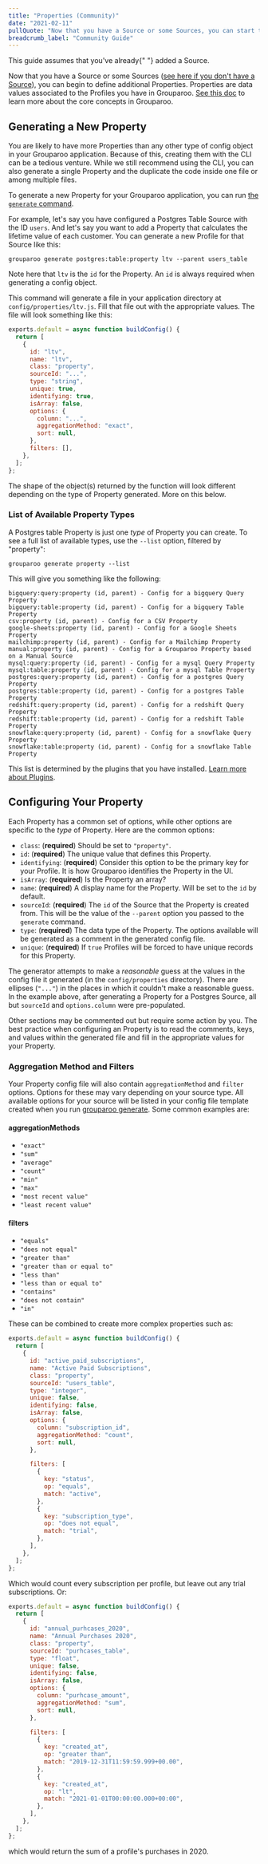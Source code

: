 ```yaml
---
title: "Properties (Community)"
date: "2021-02-11"
pullQuote: "Now that you have a Source or some Sources, you can start to define Properties. Properties are data values associated to the Profiles you have in Grouparoo."
breadcrumb_label: "Community Guide"
---
```


<Alert variant="warning">
  This guide assumes that you've already{" "}
  <Link href="/docs/config/sources/community">added a Source</Link>.
</Alert>

Now that you have a Source or some Sources ([see here if you don't have a Source](/docs/config/sources/community)), you can begin to define additional Properties. Properties are data values associated to the Profiles you have in Grouparoo. [See this doc](/docs/getting-started/product-concepts) to learn more about the core concepts in Grouparoo.

## Generating a New Property

You are likely to have more Properties than any other type of config object in your Grouparoo application. Because of this, creating them with the CLI can be a tedious venture. While we still recommend using the CLI, you can also generate a single Property and the duplicate the code inside one file or among multiple files.

To generate a new Property for your Grouparoo application, you can run [the `generate` command](/docs/cli/config#generate).

For example, let's say you have configured a Postgres Table Source with the ID `users`. And let's say you want to add a Property that calculates the lifetime value of each customer. You can generate a new Profile for that Source like this:

    grouparoo generate postgres:table:property ltv --parent users_table

Note here that `ltv` is the `id` for the Property. An `id` is always required when generating a config object.

This command will generate a file in your application directory at `config/properties/ltv.js`. Fill that file out with the appropriate values. The file will look something like this:

```js
exports.default = async function buildConfig() {
  return [
    {
      id: "ltv",
      name: "ltv",
      class: "property",
      sourceId: "...",
      type: "string",
      unique: true,
      identifying: true,
      isArray: false,
      options: {
        column: "...",
        aggregationMethod: "exact",
        sort: null,
      },
      filters: [],
    },
  ];
};
```

The shape of the object(s) returned by the function will look different depending on the type of Property generated. More on this below.

### List of Available Property Types

A Postgres table Property is just one _type_ of Property you can create. To see a full list of available types, use the `--list` option, filtered by "property":

    grouparoo generate property --list

This will give you something like the following:

    bigquery:query:property (id, parent) - Config for a bigquery Query Property
    bigquery:table:property (id, parent) - Config for a bigquery Table Property
    csv:property (id, parent) - Config for a CSV Property
    google-sheets:property (id, parent) - Config for a Google Sheets Property
    mailchimp:property (id, parent) - Config for a Mailchimp Property
    manual:property (id, parent) - Config for a Grouparoo Property based on a Manual Source
    mysql:query:property (id, parent) - Config for a mysql Query Property
    mysql:table:property (id, parent) - Config for a mysql Table Property
    postgres:query:property (id, parent) - Config for a postgres Query Property
    postgres:table:property (id, parent) - Config for a postgres Table Property
    redshift:query:property (id, parent) - Config for a redshift Query Property
    redshift:table:property (id, parent) - Config for a redshift Table Property
    snowflake:query:property (id, parent) - Config for a snowflake Query Property
    snowflake:table:property (id, parent) - Config for a snowflake Table Property

This list is determined by the plugins that you have installed. [Learn more about Plugins](/docs/plugins).

## Configuring Your Property

Each Property has a common set of options, while other options are specific to the _type_ of Property. Here are the common options:

- `class`: (**required**) Should be set to `"property"`.
- `id`: (**required**) The unique value that defines this Property.
- `identifying`: (**required**) Consider this option to be the primary key for your Profile. It is how Grouparoo identifies the Property in the UI.
- `isArray`: (**required**) Is the Property an array?
- `name`: (**required**) A display name for the Property. Will be set to the `id` by default.
- `sourceId`: (**required**) The `id` of the Source that the Property is created from. This will be the value of the `--parent` option you passed to the `generate` command.
- `type`: (**required**) The data type of the Property. The options available will be generated as a comment in the generated config file.
- `unique`: (**required**) If `true` Profiles will be forced to have unique records for this Property.

The generator attempts to make a _reasonable_ guess at the values in the config file it generated (in the `config/properties` directory). There are ellipses (`"..."`) in the places in which it couldn't make a reasonable guess. In the example above, after generating a Property for a Postgres Source, all but `sourceId` and `options.column` were pre-populated.

Other sections may be commented out but require some action by you. The best practice when configuring an Property is to read the comments, keys, and values within the generated file and fill in the appropriate values for your Property.

### Aggregation Method and Filters

Your Property config file will also contain `aggregationMethod` and `filter` options. Options for these may vary depending on your source type. All available options for your source will be listed in your config file template created when you run [grouparoo generate](/docs/cli/config#generate). Some common examples are:

#### aggregationMethods

- `"exact"`
- `"sum"`
- `"average"`
- `"count"`
- `"min"`
- `"max"`
- `"most recent value"`
- `"least recent value"`

#### filters

- `"equals"`
- `"does not equal"`
- `"greater than"`
- `"greater than or equal to"`
- `"less than"`
- `"less than or equal to"`
- `"contains"`
- `"does not contain"`
- `"in"`

These can be combined to create more complex properties such as:

```js
exports.default = async function buildConfig() {
  return [
    {
      id: "active_paid_subscriptions",
      name: "Active Paid Subscriptions",
      class: "property",
      sourceId: "users_table",
      type: "integer",
      unique: false,
      identifying: false,
      isArray: false,
      options: {
        column: "subscription_id",
        aggregationMethod: "count",
        sort: null,
      },

      filters: [
        {
          key: "status",
          op: "equals",
          match: "active",
        },
        {
          key: "subscription_type",
          op: "does not equal",
          match: "trial",
        },
      ],
    },
  ];
};
```

Which would count every subscription per profile, but leave out any trial subscriptions. Or:

```js
exports.default = async function buildConfig() {
  return [
    {
      id: "annual_purhcases_2020",
      name: "Annual Purchases 2020",
      class: "property",
      sourceId: "purhcases_table",
      type: "float",
      unique: false,
      identifying: false,
      isArray: false,
      options: {
        column: "purhcase_amount",
        aggregationMethod: "sum",
        sort: null,
      },

      filters: [
        {
          key: "created_at",
          op: "greater than",
          match: "2019-12-31T11:59:59.999+00.00",
        },
        {
          key: "created_at",
          op: "lt",
          match: "2021-01-01T00:00:00.000+00:00",
        },
      ],
    },
  ];
};
```

which would return the sum of a profile's purchases in 2020.

<ValidateAndApplyConfig />
